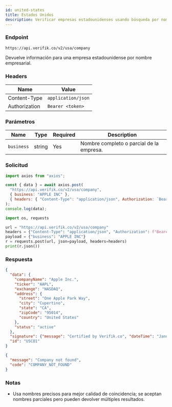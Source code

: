 ```yaml
---
id: united-states
title: Estados Unidos
description: Verificar empresas estadounidenses usando búsqueda por nombre empresarial
---
```



### Endpoint

```
https://api.verifik.co/v2/usa/company
```

Devuelve información para una empresa estadounidense por nombre empresarial.

### Headers

| Name | Value |
| --- | --- |
| Content-Type | `application/json` |
| Authorization | `Bearer <token>` |

### Parámetros

| Name | Type | Required | Description |
| --- | --- | --- | --- |
| `business` | string | Yes | Nombre completo o parcial de la empresa. |

### Solicitud

<Tabs>
  <TabItem value="node" label="Node.js">

```javascript
import axios from "axios";

const { data } = await axios.post(
  "https://api.verifik.co/v2/usa/company",
  { business: "APPLE INC" },
  { headers: { "Content-Type": "application/json", Authorization: `Bearer ${process.env.VERIFIK_TOKEN}` } }
);
console.log(data);
```

  </TabItem>
  <TabItem value="python" label="Python">

```python
import os, requests

url = "https://api.verifik.co/v2/usa/company"
headers = {"Content-Type": "application/json", "Authorization": f"Bearer {os.getenv('VERIFIK_TOKEN')}"}
payload = {"business": "APPLE INC"}
r = requests.post(url, json=payload, headers=headers)
print(r.json())
```

  </TabItem>
</Tabs>

### Respuesta

<Tabs>
  <TabItem value="200" label="200">

```json
{
  "data": {
    "companyName": "Apple Inc.",
    "ticker": "AAPL",
    "exchange": "NASDAQ",
    "address": {
      "street": "One Apple Park Way",
      "city": "Cupertino",
      "state": "CA",
      "zipCode": "95014",
      "country": "United States"
    },
    "status": "active"
  },
  "signature": {"message": "Certified by Verifik.co", "dateTime": "January 16, 2024 3:44 PM"},
  "id": "USCO1"
}
```

  </TabItem>
  <TabItem value="404" label="404">

```json
{
  "message": "Company not found",
  "code": "COMPANY_NOT_FOUND"
}
```

  </TabItem>
</Tabs>

### Notas

- Usa nombres precisos para mejor calidad de coincidencia; se aceptan nombres parciales pero pueden devolver múltiples resultados.
